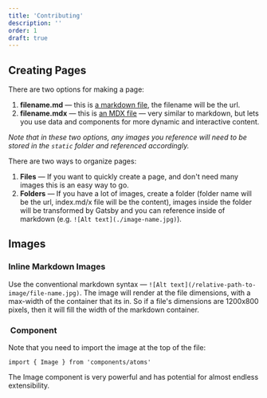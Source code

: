 ```yaml
---
title: 'Contributing'
description: ''
order: 1
draft: true
---
```


## Creating Pages

There are two options for making a page:

1. **filename.md** — this is [a markdown file](https://github.github.com/gfm/), the filename will be the url.
1. **filename.mdx** — this is [an MDX file](https://mdxjs.com/) — very similar to markdown, but lets you use data and components for more dynamic and interactive content.

_Note that in these two options, any images you reference will need to be stored in the `static` folder and referenced accordingly._

There are two ways to organize pages:

1. **Files** — If you want to quickly create a page, and don't need many images this is an easy way to go.
1. **Folders** — If you have a lot of images, create a folder (folder name will be the url, index.md/x file will be the content), images inside the folder will be transformed by Gatsby and you can reference inside of markdown (e.g. `![Alt text](./image-name.jpg)`).

## Images

### Inline Markdown Images

Use the conventional markdown syntax — `![Alt text](/relative-path-to-image/file-name.jpg)`. The image will render at the file dimensions, with a max-width of the container that its in. So if a file's dimensions are 1200x800 pixels, then it will fill the width of the markdown container.

### <Image> Component

Note that you need to import the image at the top of the file: 

`import { Image } from 'components/atoms'`

The Image component is very powerful and has potential for almost endless extensibility. 

<!-- TODO — Document the Image component https://github.com/liferay-design/liferay.design/issues/557 -->
